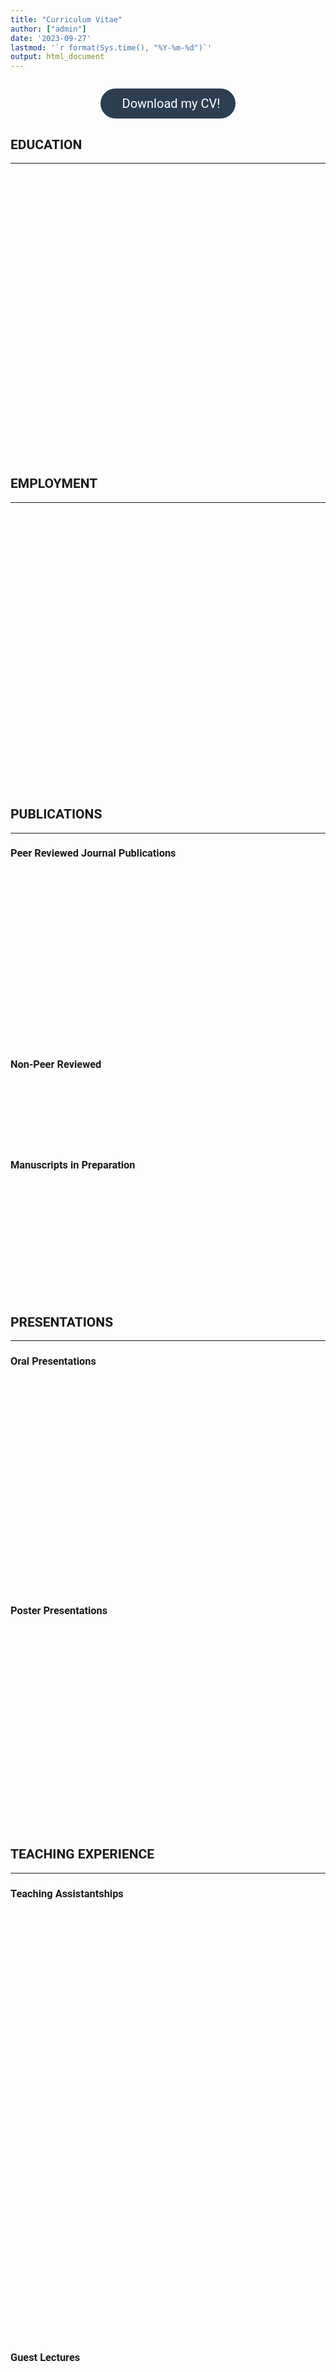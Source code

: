 ```yaml
---
title: "Curriculum Vitae"
author: ["admin"]
date: '2023-09-27'
lastmod: '`r format(Sys.time(), "%Y-%m-%d")`'
output: html_document
---
```


<style>
body {
    font-family: 'Roboto', sans-serif; /* You can use 'Segoe UI', 'Roboto', or other modern fonts if available */
}

table {
    border-collapse: separate;
    border-spacing: 3px 3px;
    width: 100%;
    box-shadow: 0px 0px 15px rgba(0, 0, 0, 0.1);
    opacity: 0; /* Table starts as invisible */
    transform: translateY(-20px); /* Table starts slightly higher up */
    animation: fadeInTable 1s forwards 0.5s; /* Animation to fade in the table */
}

@keyframes fadeInTable {
    to {
        opacity: 1;
        transform: translateY(0);
    }
}

th, td {
    padding: 20px 25px;
    text-align: left;
    vertical-align: top;
    border-radius: 8px;
    transition: background-color 0.3s; /* Smooth transition for hover effects */
}

th:first-child, td:first-child {
    width: 25%;
}

th {
    background-color: #2c3e50;
    color: #ecf0f1;
}

td {
    background: linear-gradient(45deg, #34495e, #2c3e50);
    color: #ecf0f1;
}

td:hover {
    background: linear-gradient(45deg, #2c3e50, #34495e); /* Reversing the gradient for hover effect */
}

tr:hover {
    background-color: transparent;
}
</style>

<center style="margin: 2em 0;">
    <a href="/cv/NiyaziArslan_CV_2023.pdf" target="_blank" style="display: inline-block; padding: 12px 25px; color: #FFFFFF; background-color: #2c3e50; border-radius: 25px; text-decoration: none; font-size: 20px; transition: background-color 0.3s;">
        <i class="fa fa-download" aria-hidden="true"></i> &nbsp; Download my CV!
    </a>
</center>

<style>
    a:hover {
        background-color: #34495e;
    }
</style>


## EDUCATION
________________________________________

<table>
    <tr>
        <td><b>2020 - 2025</b></td>
        <td><b>Ph.D. in Speech and Hearing Sciences</b> <br> Emphasis: Auditory and Language Neuroscience <br> Arizona State University <br> GPA: 4.0 </td>
    </tr>
    <tr>
        <td><b>2017 - 2019</b></td>
        <td><b>MSc in Speech and Hearing Sciences</b> <br> Marmara University <br> Thesis: Comparison of Spectral Resolution Test Batteries in Normal Hearing and Cochlear Implant Users <br> GPA: 4.0 - High Honor Student</td>
    </tr>
    <tr>
        <td><b>2012 - 2017</b></td>
        <td><b>BSc in Audiology</b> <br> Bezmialem Vakif University <br> Thesis: Comparison of Click, Tonebursts, and Chirp Stimulated C-Vemp and O-Vemp Responses in Healthy People <br> GPA: 3.79</td>
    </tr>
</table>

## EMPLOYMENT
________________________________________

<table>
    <tr>
        <td><b>2020 - Present</b></td>
        <td><b>Graduate Teaching Associate</b><br> College of Health Solutions<br> Arizona State University</td>
    </tr>
    <tr>
        <td><b>2020 - Present</b></td>
        <td><b>Graduate Research Associate</b><br> Auditory Implant Lab<br> Arizona State University</td>
    </tr>
    <tr>
        <td><b>2017 - 2019</b></td>
        <td><b>Audiologist</b><br> Auditory Training Department<br> Ikem Isık Education and Rehabilitation Center (Istanbul/Turkey)</td>
    </tr>
    <tr>
        <td><b>2016-2017</b></td>
        <td><b>Intern</b><br> Audiology Clinic, Department of Neuroscience<br> University of Padua (Padua / Italy)</td>
    </tr>
</table>

## PUBLICATIONS
________________________________________

### Peer Reviewed Journal Publications
<table>
    <tr>
        <td><b>Arslan, N. O., & Luo, X. (2022).</b> Assessing the relationship between pitch perception and neural health in cochlear implant users. <i>Journal of the Association for Research in Otolaryngology</i>, 1-13.<br><a href="https://doi.org/10.1007/s10162-022-00876-w">https://doi.org/10.1007/s10162-022-00876-w</a></td>
    </tr>
    <tr>
        <td><b>Arslan, N. O., Akbulut, A. A., Köse, B., Karaman-Demirel, A., & Derinsu, U. (2021).</b> Sound quality perception of cochlear implant recipients: low-frequency information and foreign-language effect. <i>International Journal of Audiology</i>, 1-9.<br><a href="https://doi.org/10.1080/14992027.2021.2005833">https://doi.org/10.1080/14992027.2021.2005833</a></td>
    </tr>
</table>

### Non-Peer Reviewed

<table>    
    <tr>
        <td>
            <b>Arslan, N. O. (2023, January 23).</b> 
            <a href="https://theconversation.com/cochlear-implants-can-bring-the-experience-of-sound-to-those-with-hearing-loss-but-results-may-vary-heres-why-196097#:~:text=However%2C%20the%20effectiveness%20of%20cochlear,their%20peers%20with%20natural%20hearing." target="_blank" style="text-decoration: none; color: inherit;">Cochlear implants can bring the experience of sound to those with hearing loss, but results may vary – here’s why.</a>
            <i>The Conversation</i>.
        </td>
    </tr>
</table>


### Manuscripts in Preparation

<table>    
    <tr>
        <td><b>Arslan, N.O. & Luo, X.</b> Effect of pulse polarity on temporal and place pitch sensitivity of cochlear implant recipients.</td>
    </tr>
    <tr>
        <td><b>Arslan, N.O. & Luo, X.</b> Neural survival proximity to the stimulation site influences the advantages of current focusing on place-pitch ranking.</td>
    </tr>
</table>


##  PRESENTATIONS 
________________________________________

### Oral Presentations

<table>    
    <tr>
        <td><b>Arslan, N.O. & Luo, X. (2022).</b> Neural Health Measures Are Correlated With Place Pitch Sensitivity of Cochlear Implant Users. Talk presented at ARO 45th Annual MidWinter Meeting.</td>
    </tr>
    <tr>
        <td><b>Arslan, N.O. &  Ciprut, A. (2019).</b> Comparison of Spectral Resolution Test Batteries in Normal Hearing and Cochlear Implant Users. Talk presented at Marmara University Audiology Alumni Meeting, Istanbul-Turkey.</td>
    </tr>
    <tr>
        <td><b>Arslan, N.O., Bal, N., Gedik, O., Aydın, Z., &  Demirci, B. (2018).</b> Comparison of Spectral Resolution Test Batteries in Normal Hearing and Cochlear Implant Users. Talk presented at Marmara University Audiology Alumni Meeting, Istanbul-Turkey.</td>
    </tr>    
</table>

### Poster Presentations

<table>    
    <tr>
        <td><b>Arslan, N.O. & Luo, X. (2023).</b> The Effect of Pulse Shape on Pitch Sensitivity of Cochlear Implant Users. Poster presented at CIAP 2023.</td>
    </tr>
    <tr>
        <td><b>Arslan, N.O. & Luo, X. (2023).</b> Anodic-centered triphasic pulses may improve pitch perception in cochler implant users. Poster presented at 2023 ISSR Graduate Student Poster Contest.</td>
    </tr>
    <tr>
        <td><b>Arslan, N.O. & Luo, X. (2023).</b> Neural Health Measures Are Correlated With Place Pitch Sensitivity of Cochlear Implant Users. Poster presented at 2023 ISSR Graduate Student Poster Contest.</td>
    </tr> 
</table>

## TEACHING EXPERIENCE
________________________________________

### Teaching Assistantships

<table>
    <tr>
        <td><b>Fall 2023</b></td>
        <td>SHS 311: Hearing Science<br>
            SHS 375: Speech Science<br>
            SHS 401: Principles of Audiology
        </td>
    </tr>
    <tr>
        <td><b>Spring 2023</b></td>
        <td>SHS 555: Cochlear Implants</td>
    </tr>
    <tr>
        <td><b>Fall 2022</b></td>
        <td>SHS 401: Principles of Audiology<br>
            SHS 310: Anatomical and Physiological Bases of Speech
        </td>
    </tr>
    <tr>
        <td><b>Spring 2022</b></td>
        <td>SHS 205: Exploring Communication Disorders in Children and Adults<br>
            SHS 311: Hearing Science<br>
            SHS 401: Principles of Audiology
        </td>
    </tr>
    <tr>
        <td><b>Fall 2021</b></td>
        <td>SHS 311: Hearing Science<br>
            SHS 375: Speech Science<br>
            SHS 310: Anatomical and Physiological Bases of Speech
        </td>
    </tr>
    <tr>
        <td><b>Spring 2021</b></td>
        <td>SHS 485: Acquired Speech and Language Disorders</td>
    </tr>
    <tr>
        <td><b>Fall 2020</b></td>
        <td>SHS 310: Anatomical/Physio Bases Speech<br>
            SHS 401: Principles of Audiology
        </td>
    </tr>
</table>

### Guest Lectures

<table>
    <tr>
        <td><b>Spring 2023</b></td>
        <td>Topic: Speech Coding Strategies<br>
            SHS 555: Cochlear Implants
        </td>
    </tr>
    <tr>
        <td><b>Fall 2022</b></td>
        <td>Topic: Ototoxicity and Pharmacology<br>
            SHS 520: Auditory Pathologies/Disorders and Otoneurologic Applications
        </td>
    </tr>
</table>


## AWARDS & HONORS & GRANTS
________________________________________

<table>
    <tr>
        <td><b><b>2023</b></b></td>
        <td><b>Award</b></td>
        <td>"CIAP2023 Student Aid Award" issued by Conference on Implantable Auditory Prostheses Committee</td>
    </tr>
    <tr>
        <td><b>2023</b></td>
        <td>Award</td>
        <td>“Graduate College Travel Award Q1” issued by ASU Graduate College</td>
    </tr>
    <tr>
        <td><b>2023</b></td>
        <td>Award</td>
        <td>“CHS Graduate Student Support” issued by ASU College of Health Solutions</td>
    </tr>
    <tr>
        <td><b>2023</b></td>
        <td>Award</td>
        <td>“Travel Grant” Issued by ASU Graduate and Professional Student Association</td>
    </tr>
    <tr>
        <td><b>2022</b></td>
        <td>Award & Honor</td>
        <td>"The New Century Scholars Doctoral Scholarship" issued by The American Speech-Language-Hearing Foundation</td>
    </tr>
    <tr>
        <td><b>2022</b></td>
        <td>Award & Honor</td>
        <td>"The Outstanding Speech and Hearing Ph.D. Student in Research Award and Scholarship" issued by College of Health Solutions, Arizona State University</td>
    </tr>
    <tr>
        <td><b>2022</b></td>
        <td>Award & Honor</td>
        <td>"Honorable Mention in the Completed Category, Graduate Student Poster Competition" issued by The Institute for Social Science Research, Arizona State University</td>
    </tr>
    <tr>
        <td><b>2022</b></td>
        <td>Award</td>
        <td>"ARO MidWinter Meeting Travel Award" Issued by Association for Research in Otolaryngology</td>
    </tr>
    <tr>
        <td><b>2017-2019</b></td>
        <td>Grant</td>
        <td>Derinsu, U., Köse, B., Akbulut, A., Karaman, A., & Arslan, N.O. Assessment of Sound Quality Perception in Native-Turkish Speaking Adult Cochlear Implant Users Using TR-MUSHRA. Marmara University Department of Audiology</td>
    </tr>
    <tr>
        <td><b>2016</b></td>
        <td>Award</td>
        <td>“Erasmus+ Traineeships Student Funding” Issued by European Commission</td>
    </tr>
    <tr>
        <td><b>2015-2017</b></td>
        <td>Award & Honor</td>
        <td>“Academic Achievement Scholarship” Issued by Bezmialem Vakif University</td>
    </tr>
</table>


## TECHNICAL SKILLS
________________________________________

<table>
    <tr>
        <td><b>Programming & Web Development:</b></td>
        <td>Languages: PHP, Python, Java<br>
            Web Technologies: HTML, CSS</td>
    </tr>
    <tr>
        <td><b>Statistical & Data Analysis:</b></td>
        <td>Languages: R, Python<br>
            Tools: SPSS</td>
    </tr>
    <tr>
        <td><b>Signal Analysis:</b></td>
        <td>Languages: Matlab, Python<br>
            Tools: BEDCS, Praat, Audacity, Adobe Audition</td>
    </tr>
</table>




